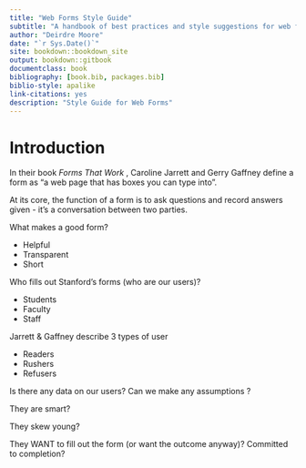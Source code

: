```yaml
--- 
title: "Web Forms Style Guide"
subtitle: "A handbook of best practices and style suggestions for web forms"
author: "Deirdre Moore"
date: "`r Sys.Date()`"
site: bookdown::bookdown_site
output: bookdown::gitbook
documentclass: book
bibliography: [book.bib, packages.bib]
biblio-style: apalike
link-citations: yes
description: "Style Guide for Web Forms"
---
```


# Introduction

In their book _Forms That Work_ , Caroline Jarrett and Gerry Gaffney define a form as "a web page that has boxes you can type into". 

At its core, the function of a form is to ask questions and record answers given - it's a conversation between two parties.


What makes a good form?

* Helpful
* Transparent
* Short

Who fills out Stanford's forms (who are our users)?

* Students
* Faculty
* Staff

Jarrett & Gaffney describe 3 types of user

* Readers
* Rushers
* Refusers


Is there any data on our users? Can we make any assumptions ?  

They are smart? 

They skew young? 

They WANT to fill out the form (or want the outcome anyway)? Committed to completion?



